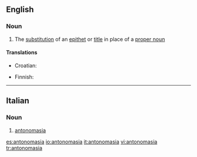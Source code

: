==English==

===Noun===
{{wikipedia}}
{{en-noun|-}}

#{{linguistics}} The [[substitution]] of an [[epithet]] or [[title]] in place of a [[proper noun]]

====Translations====
{{top}}
* Croatian: {{t-|hr|antonomazija|f}}
{{mid}}
* Finnish: {{t|fi|antonomasia}}
{{bottom}}

----

==Italian==

===Noun===
{{it-noun|antonomasi|f|a|e}}

# [[#English|antonomasia]]

[[es:antonomasia]]
[[io:antonomasia]]
[[it:antonomasia]]
[[vi:antonomasia]]
[[tr:antonomasia]]